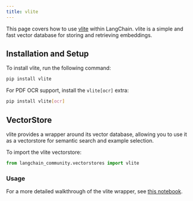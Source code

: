 ```yaml
---
title: vlite
---
```


This page covers how to use [vlite](https://github.com/sdan/vlite) within LangChain. vlite is a simple and fast vector database for storing and retrieving embeddings.

## Installation and Setup

To install vlite, run the following command:

```bash
pip install vlite
```

For PDF OCR support, install the `vlite[ocr]` extra:

```bash
pip install vlite[ocr]
```

## VectorStore

vlite provides a wrapper around its vector database, allowing you to use it as a vectorstore for semantic search and example selection.

To import the vlite vectorstore:

```python
from langchain_community.vectorstores import vlite
```

### Usage

For a more detailed walkthrough of the vlite wrapper, see [this notebook](/oss/javascript/integrations/vectorstores/vlite).
